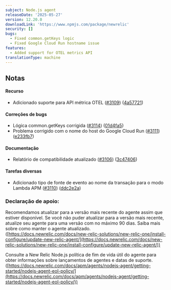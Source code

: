 ```yaml
---
subject: Node.js agent
releaseDate: '2025-05-27'
version: 12.20.0
downloadLink: 'https://www.npmjs.com/package/newrelic'
security: []
bugs:
  - Fixed common.getKeys logic
  - Fixed Google Cloud Run hostname issue
features:
  - Added support for OTEL metrics API
translationType: machine
---
```


## Notas

#### Recurso

* Adicionado suporte para API métrica OTEL ([#3109](https://github.com/newrelic/node-newrelic/pull/3109)) ([4a57721](https://github.com/newrelic/node-newrelic/commit/4a5772142817afd7ffda0659bad5c9328263fbd0))

#### Correções de bugs

* Lógica common.getKeys corrigida ([#3114](https://github.com/newrelic/node-newrelic/pull/3114)) ([01d4fa5](https://github.com/newrelic/node-newrelic/commit/01d4fa586e0bc9d9eefdbc416d94f8e4b2ad6504))
* Problema corrigido com o nome do host do Google Cloud Run ([#3111](https://github.com/newrelic/node-newrelic/pull/3111)) ([e233fb7](https://github.com/newrelic/node-newrelic/commit/e233fb722760a7683a78145d2953d40b22a27f3a))

#### Documentação

* Relatório de compatibilidade atualizado ([#3106](https://github.com/newrelic/node-newrelic/pull/3106)) ([3c47406](https://github.com/newrelic/node-newrelic/commit/3c47406257ee76d47a878bb71bce902e11211e3a))

#### Tarefas diversas

* Adicionado tipo de fonte de evento ao nome da transação para o modo Lambda APM ([#3110](https://github.com/newrelic/node-newrelic/pull/3110)) ([ddc2e2a](https://github.com/newrelic/node-newrelic/commit/ddc2e2ad962d72c0dd99f0c16436e7f64e23dce0))

### Declaração de apoio:

Recomendamos atualizar para a versão mais recente do agente assim que estiver disponível. Se você não puder atualizar para a versão mais recente, atualize seu agente para uma versão com no máximo 90 dias. Saiba mais sobre como manter o agente atualizado. ([https://docs.newrelic.com/docs/new-relic-solutions/new-relic-one/install-configure/update-new-relic-agent/](https://docs.newrelic.com/docs/new-relic-solutions/new-relic-one/install-configure/update-new-relic-agent/))

Consulte a New Relic Node.js política de fim de vida útil do agente para obter informações sobre lançamentos de agentes e datas de suporte. ([https://docs.newrelic.com/docs/apm/agents/nodejs-agent/getting-started/nodejs-agent-eol-policy/](https://docs.newrelic.com/docs/apm/agents/nodejs-agent/getting-started/nodejs-agent-eol-policy/))